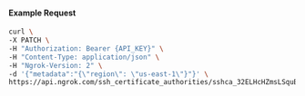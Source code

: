 
#### Example Request

```bash
curl \
-X PATCH \
-H "Authorization: Bearer {API_KEY}" \
-H "Content-Type: application/json" \
-H "Ngrok-Version: 2" \
-d '{"metadata":"{\"region\": \"us-east-1\"}"}' \
https://api.ngrok.com/ssh_certificate_authorities/sshca_32ELHcHZmsLSquB9yIiEdl8XDzu
```
